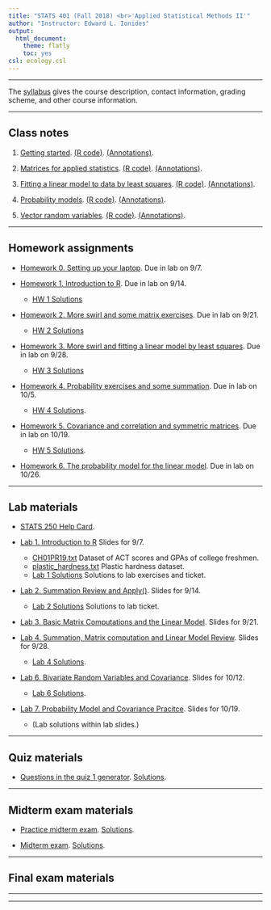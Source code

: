 ```yaml
---
title: "STATS 401 (Fall 2018) <br>'Applied Statistical Methods II'"
author: "Instructor: Edward L. Ionides"
output:
  html_document:
    theme: flatly
    toc: yes
csl: ecology.csl
---
```


------

The [syllabus](syllabus.html) gives the course description, contact information, grading scheme, and other course information.

----------

## Class notes 

1. [Getting started](01/notes01.pdf). 
[(R code)](01/notes01.R).
[(Annotations)](01/notes01annotated.pdf).

2. [Matrices for applied statistics](02/notes02.pdf). 
[(R code)](02/notes02.R).
[(Annotations)](02/notes02annotated.pdf).

3. [Fitting a linear model to data by least squares](03/notes03.pdf). 
[(R code)](03/notes03.R).
[(Annotations)](03/notes03annotated.pdf).

4. [Probability models](04/notes04.pdf).
[(R code)](04/notes04.R).
[(Annotations)](04/notes04annotated.pdf).
 
5. [Vector random variables](05/notes05.pdf). [(R code)](05/notes05.R).
[(Annotations)](05/notes05annotated.pdf).

<!--

6. [Hypothesis testing and confidence intervals](06/notes06.pdf). 
[Log transformations](06/log_transform.pdf).
[Reading Sheather and other texts](06/texts.html).

7. [Model diagnostics](07/notes07.pdf). [(R code)](07/notes07.R).

8. [Additional topics in linear modeling](08/notes08.pdf). [(R code)](08/notes08.R).
-->

--------

## Homework assignments

* [Homework 0. Setting up your laptop](hw/hw00/hw00.html). 
Due in lab on 9/7.

* [Homework 1. Introduction to R](hw/hw01/hw01.html). 
Due in lab on 9/14.
    * [HW 1 Solutions](hw/hw01/hw01_solutions.html)

* [Homework 2. More swirl and some matrix exercises](hw/hw02/hw02.html). 
Due in lab on 9/21. 
    * [HW 2 Solutions](hw/hw02/hw02_solutions.html)


* [Homework 3. More swirl and fitting a linear model by least squares](hw/hw03/hw03.html). 
Due in lab on 9/28. 
    * [HW 3 Solutions](hw/hw03/hw03_solutions.html)

* [Homework 4. Probability exercises and some summation](hw/hw04/hw04.html). 
Due in lab on 10/5. 
    * [HW 4 Solutions](hw/hw04/hw04_sol.html).


* [Homework 5. Covariance and correlation and symmetric matrices](hw/hw05/hw05.html). 
Due in lab on 10/19. 
    * [HW 5 Solutions](hw/hw05/hw05_solutions.html).

* [Homework 6. The probability model for the linear model](hw/hw06/hw06.html). 
Due in lab on 10/26. 

<!--
[Solutions](hw/hw06/sol_hw06.html).
-->

<!--
* [Homework 7. Using a linear model for investigation of two populations](hw/hw07/hw07.html). Due in your lab on 3/15 or 3/16. [Solutions](hw/hw07/sol_hw07.html).

* [Homework 8. Making an F test, and exploring the t and F distributions](hw/hw08/hw08.html). Due in your lab on 3/22 or 3/23. [Solutions](hw/hw08/sol_hw08.html).

* [Homework 9. Analyzing a dataset: Investigating variables associated with hospital-acquired infection](hw/hw09/hw09.html). Due in your lab on 4/12 or 4/13. [Solutions](hw/hw09/sol_hw09.html).
-->

------------

## Lab materials

* [STATS 250 Help Card](STATS250 Full Help Card.pdf).

* [Lab 1. Introduction to R](Lab/Lab01/lab01.pdf) Slides for 9/7.
    * [CH01PR19.txt](Lab/Lab01/CH01PR19.txt) Dataset of ACT scores and GPAs of college freshmen.
    * [plastic_hardness.txt](Lab/Lab01/plastic_hardness.txt) Plastic hardness dataset.
    * [Lab 1 Solutions](Lab/Lab01/lab01_solutions.R) Solutions to lab exercises and ticket.


* [Lab 2. Summation Review and Apply()](Lab/Lab02/lab2_w18.pdf). Slides for 9/14.
    * [Lab 2 Solutions](Lab/Lab02/lab02_solutions.R) Solutions to lab ticket.
    
* [Lab 3. Basic Matrix Computations and the Linear Model](Lab/Lab03/lab03.pdf). Slides for 9/21.

* [Lab 4. Summation, Matrix computation and Linear Model Review](Lab/Lab04/lab04.pdf). Slides for 9/28. 
    * [Lab 4 Solutions](Lab/Lab04/lab04_solutions.pdf). 

* [Lab 6. Bivariate Random Variables and Covariance](Lab/Lab06/Lab06.pdf). Slides for 10/12.
    * [Lab 6 Solutions](Lab/Lab06/Lab06_solutions.pdf).

* [Lab 7. Probability Model and Covariance Pracitce](Lab/Lab07/Lab07.pdf). Slides for 10/19.
    * (Lab solutions within lab slides.)

<!--
* Lab 5. Quiz 1.


* [Lab 7. Midterm review](lab/lab07/lab07.pdf). Slides for 2/15 and 2/16.

* [Lab 8. Confidence intervals and hypothesis tests](lab/lab08/lab08.pdf). Slides for 3/8 and 3/9. [Solutions](lab/lab08/sol_lab08.pdf).

* [Lab 9. F tests for model selection and ANOVA](lab/lab09/lab09.pdf). Slides for 3/15 and 3/16. [Solutions](lab/lab09/sol_lab09.pdf).

* [Lab 10. Review for Quiz 2](lab/lab10/lab10.html). Slides for 3/22 and 3/23. [Solutions](lab/lab10/sol_lab10.html).

* Lab 11. Quiz 2.

* Lab 12. Data analysis. [Code](lab/lab12/lab12.R).

* Lab 13. Final review. [Slides](lab/lab13/lab13_slides.pdf) and [exercises](lab/lab13/lab13_exercises.pdf) for 4/12 and 4/13.  [Solutions for the exercises](lab/lab13/lab13_exercises_sol.html)

-->

------------

## Quiz materials

* [Questions in the quiz 1 generator](quiz1/all_quiz1.pdf). [Solutions](quiz1/all_quiz1_sol.pdf).

<!--
* Quiz 2 will have 4 questions, with one question of each type (normal approximations; prediction; estimates and confidence intervals; F-tests) drawn randomly.

* A  [list of questions in the quiz 2 generator](quiz2/quiz2.pdf) with some [solutions](quiz2/quiz2+sol.pdf).
-->


-----------

## Midterm exam materials

<!--
* [Information and outline for the midterm](mt/info.html).
-->

* [Practice midterm exam](mt/practice/mt-practice.pdf).
[Solutions](mt/practice/sol_mt-practice.pdf).

* [Midterm exam](mt/mt401f18/paper_mt401f18.pdf).
[Solutions](mt/mt401f18/sol_mt401f18.pdf).

<!--
* [Exam](mt/mt401w18/mt401w18.pdf). [Solutions](mt/mt401w18/mt401w18sol.pdf).
-->


-----------

## Final exam materials

<!--

* Topics for the final exam will include

1. F tests.

2. Prediction intervals.

3. Confidence intervals for linear model coefficients.

4. Normal approximations and mean/variance calculations.

5. Linear model diagnostics.

6. Colinearity and its consequences.

7. Building and interpreting design matrices for models with interactions and factors.

8. Observational studies and causation.

* The style and format of the final exam will be based on the practice final exam below. The exam will work through a data analysis, asking questions to requiring understanding of the statistical techniques used, how they are computed, and how they are interpreted.

* [Practice final exam](final/practice/practice.pdf), with [solutions](final/practice/sol_practice.pdf) for questions not discussed in class.

* [Exam](final/final401w18/final401w18.pdf). [Solutions](final/final401w18/sol_final401w18.pdf).

-->

------------

-----------

